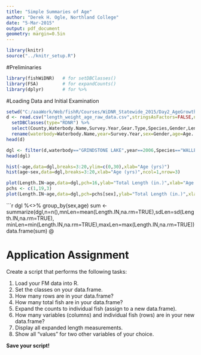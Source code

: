 ```yaml
---
title: "Simple Summaries of Age"
author: "Derek H. Ogle, Northland College"
date: "5-Mar-2015"
output: pdf_document
geometry: margin=0.5in
---
```


```r
library(knitr)
source("../knitr_setup.R")
```

#Preliminaries
```r
library(fishWiDNR)   # for setDBClasses()
library(FSA)         # for expandCounts()
library(dplyr)       # for %>%
```

#Loading Data and Initial Examination
```r
setwd("C:/aaaWork/Web/fishR/Courses/WiDNR_Statewide_2015/Day2_AgeGrowth")
d <- read.csv("length_weight_age_raw_data.csv",stringsAsFactors=FALSE,na.strings=c("-","NA","")) %>%
  setDBClasses(type="RDNR") %>%
  select(County,Waterbody.Name,Survey.Year,Gear.Type,Species,Gender,Length.IN,Age..observed.annuli.,Age.Structure,Edge.Counted.Desc) %>%
  rename(waterbody=Waterbody.Name,year=Survey.Year,sex=Gender,age=Age..observed.annuli.,strux=Age.Structure,edge=Edge.Counted.Desc)
head(d)
```

```r
dgl <- filter(d,waterbody=="GRINDSTONE LAKE",year==2006,Species=="WALLEYE") %>% droplevels()
head(dgl)
```

```r
hist(~age,data=dgl,breaks=3:20,ylim=c(0,30),xlab="Age (yrs)")
hist(age~sex,data=dgl,breaks=3:20,xlab="Age (yrs)",ncol=1,nrow=3)
```

```r
plot(Length.IN~age,data=dgl,pch=16,ylab="Total Length (in.)",xlab="Age (yrs)")
pchs <- c(1,19,3)
plot(Length.IN~age,data=dgl,pch=pchs[sex],ylab="Total Length (in.)",xlab="Age (yrs)")
```

```r
dgl %<>% group_by(sex,age)
sum <- summarize(dgl,n=n(),mnLen=mean(Length.IN,na.rm=TRUE),sdLen=sd(Length.IN,na.rm=TRUE),
                 minLen=min(Length.IN,na.rm=TRUE),maxLen=max(Length.IN,na.rm=TRUE))
data.frame(sum)
@
  

\newpage

# Application Assignment

Create a script that performs the following tasks:

1. Load your FM data into R.
1. Set the classes on your data.frame.
1. How many rows are in your data.frame?
1. How many total fish are in your data.frame?
1. Expand the counts to individual fish (assign to a new data.frame).
1. How many variables (columns) and individual fish (rows) are in your new data.frame?
1. Display all expanded length measurements.
1. Show all "values" for two other variables of your choice.

**Save your script!**

